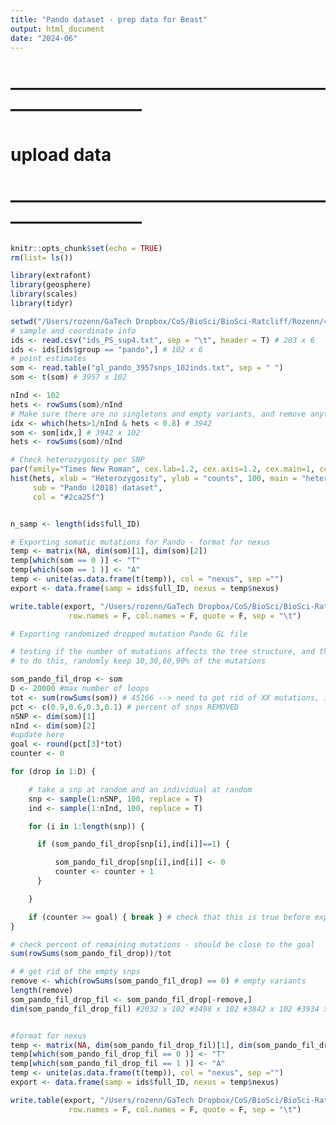 ```yaml
---
title: "Pando dataset - prep data for Beast"
output: html_document
date: "2024-06"
---
```


# ----------------------------------------------------------------------------- #
# upload data
# ----------------------------------------------------------------------------- #

```r
knitr::opts_chunk$set(echo = TRUE)
rm(list= ls())

library(extrafont)
library(geosphere)
library(scales)
library(tidyr)

setwd("/Users/rozenn/GaTech Dropbox/CoS/BioSci/BioSci-Ratcliff/Rozenn/4.PandoProject/17-analyses/3_spatial_structure/data/")
# sample and coordinate info
ids <- read.csv("ids_PS_sup4.txt", sep = "\t", header = T) # 203 x 6
ids <- ids[ids$group == "pando",] # 102 x 6
# point estimates
som <- read.table("gl_pando_3957snps_102inds.txt", sep = " ")
som <- t(som) # 3957 x 102

nInd <- 102
hets <- rowSums(som)/nInd
# Make sure there are no singletons and empty variants, and remove anything above 80%
idx <- which(hets>1/nInd & hets < 0.8) # 3942
som <- som[idx,] # 3942 x 102
hets <- rowSums(som)/nInd

# Check heterozygosity per SNP
par(family="Times New Roman", cex.lab=1.2, cex.axis=1.2, cex.main=1, cex.sub=1)
hist(hets, xlab = "Heterozygosity", ylab = "counts", 100, main = "heterozygosity per SNP",
     sub = "Pando (2018) dataset",
     col = "#2ca25f")


n_samp <- length(ids$full_ID)

```



```r
# Exporting somatic mutations for Pando - format for nexus
temp <- matrix(NA, dim(som)[1], dim(som)[2])
temp[which(som == 0 )] <- "T"
temp[which(som == 1 )] <- "A"
temp <- unite(as.data.frame(t(temp)), col = "nexus", sep ="")
export <- data.frame(samp = ids$full_ID, nexus = temp$nexus)

write.table(export, "/Users/rozenn/GaTech Dropbox/CoS/BioSci/BioSci-Ratcliff/Rozenn/4.PandoProject/17-analyses/4_age/2_nexus/pando/pando_3942snp_102inds.nexus", 
             row.names = F, col.names = F, quote = F, sep = "\t")

# Exporting randomized dropped mutation Pando GL file

# testing if the number of mutations affects the tree structure, and thus the way we would calibrate the age
# to do this, randomly keep 10,30,60,90% of the mutations 

som_pando_fil_drop <- som
D <- 20000 #max number of loops
tot <- sum(rowSums(som)) # 45166 --> need to get rid of XX mutations, in random placements
pct <- c(0.9,0.6,0.3,0.1) # percent of snps REMOVED
nSNP <- dim(som)[1]
nInd <- dim(som)[2]
#update here
goal <- round(pct[3]*tot)
counter <- 0

for (drop in 1:D) {

    # take a snp at random and an individual at random
    snp <- sample(1:nSNP, 100, replace = T)
    ind <- sample(1:nInd, 100, replace = T)

    for (i in 1:length(snp)) {

      if (som_pando_fil_drop[snp[i],ind[i]]==1) {

          som_pando_fil_drop[snp[i],ind[i]] <- 0
          counter <- counter + 1
      }

    }

    if (counter >= goal) { break } # check that this is true before exporting file
}

# check percent of remaining mutations - should be close to the goal
sum(rowSums(som_pando_fil_drop))/tot 

# # get rid of the empty snps
remove <- which(rowSums(som_pando_fil_drop) == 0) # empty variants 
length(remove)
som_pando_fil_drop_fil <- som_pando_fil_drop[-remove,] 
dim(som_pando_fil_drop_fil) #2032 x 102 #3498 x 102 #3842 x 102 #3934 x 102


#format for nexus
temp <- matrix(NA, dim(som_pando_fil_drop_fil)[1], dim(som_pando_fil_drop_fil)[2])
temp[which(som_pando_fil_drop_fil == 0 )] <- "T"
temp[which(som_pando_fil_drop_fil == 1 )] <- "A"
temp <- unite(as.data.frame(t(temp)), col = "nexus", sep ="")
export <- data.frame(samp = ids$full_ID, nexus = temp$nexus)

write.table(export, "/Users/rozenn/GaTech Dropbox/CoS/BioSci/BioSci-Ratcliff/Rozenn/4.PandoProject/17-analyses/4_age/2_nexus/pando/pando_3860snp_102inds.nexus", 
             row.names = F, col.names = F, quote = F, sep = "\t")


```